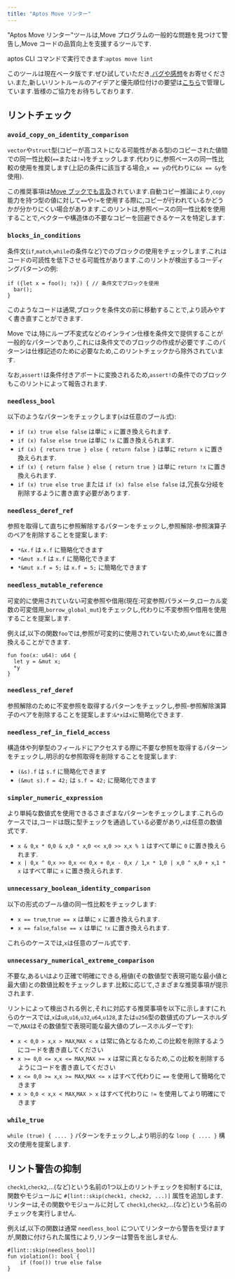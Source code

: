 ```yaml
---
title: "Aptos Move リンター"
---
```






&quot;Aptos Move リンター&quot;ツールは,Move プログラムの一般的な問題を見つけて警告し,Move コードの品質向上を支援するツールです.

aptos CLI コマンドで実行できます:`aptos move lint`

このツールは現在ベータ版です.ぜひ試していただき,[バグや感想](https://github.com/aptos-labs/aptos-core/issues/new?title=%5Blinter%5D%20%3CDescriptive%20Title%3E\&body=%3CDetailed%20description%20of%20the%20issue%20or%20feature%20request%3E\&labels=move-linter\&projects=aptos-labs/16)をお寄せください.また,新しいリントルールのアイデアと優先順位付けの要望は[こちら](https://github.com/aptos-labs/aptos-core/issues/15221)で管理しています.皆様のご協力をお待ちしております.

## リントチェック

### `avoid_copy_on_identity_comparison`

`vector`や`struct`型(コピーが高コストになる可能性がある型)のコピーされた値間での同一性比較(`==`または`!=`)をチェックします.代わりに,参照ベースの同一性比較の使用を推奨します(上記の条件に該当する場合,`x == y`の代わりに`&x == &y`を使用).

この推奨事項は[Move ブックでも言及](/ja/build/smart-contracts/book/equality.mdx#avoid-extra-copies)されています.自動コピー推論により,`copy`能力を持つ型の値に対して`==`や`!=`を使用する際に,コピーが行われているかどうかが分かりにくい場合があります.このリントは,参照ベースの同一性比較を使用することで,ベクターや構造体の不要なコピーを回避できるケースを特定します.

### `blocks_in_conditions`

条件文(`if`,`match`,`while`の条件など)でのブロックの使用をチェックします.これはコードの可読性を低下させる可能性があります.このリントが検出するコーディングパターンの例:

```move
if ({let x = foo(); !x}) { // 条件文でブロックを使用
  bar();
}
```

このようなコードは通常,ブロックを条件文の前に移動することで,より読みやすく書き直すことができます.

Move では,特にループ不変式などのインライン仕様を条件文で提供することが一般的なパターンであり,これには条件文でのブロックの作成が必要です.このパターンは仕様記述のために必要なため,このリントチェックから除外されています.

なお,`assert!`は条件付きアボートに変換されるため,`assert!`の条件でのブロックもこのリントによって報告されます.

### `needless_bool`

以下のようなパターンをチェックします(`x`は任意のブール式):

- `if (x) true else false` は単に `x` に置き換えられます.
- `if (x) false else true` は単に `!x` に置き換えられます.
- `if (x) { return true } else { return false }` は単に `return x` に置き換えられます.
- `if (x) { return false } else { return true }` は単に `return !x` に置き換えられます.
- `if (x) true else true` または `if (x) false else false` は,冗長な分岐を削除するように書き直す必要があります.

### `needless_deref_ref`

参照を取得して直ちに参照解除するパターンをチェックし,参照解除-参照演算子のペアを削除することを提案します:

- `*&x.f` は `x.f` に簡略化できます
- `*&mut x.f` は `x.f` に簡略化できます
- `*&mut x.f = 5;` は `x.f = 5;` に簡略化できます

### `needless_mutable_reference`

可変的に使用されていない可変参照や借用(現在:可変参照パラメータ,ローカル変数の可変借用,`borrow_global_mut`)をチェックし,代わりに不変参照や借用を使用することを提案します.

例えば,以下の関数`foo`では,参照が可変的に使用されていないため,`&mut`を`&`に置き換えることができます.

```move
fun foo(x: u64): u64 {
  let y = &mut x;
  *y
}
```

### `needless_ref_deref`

参照解除のために不変参照を取得するパターンをチェックし,参照-参照解除演算子のペアを削除することを提案します:`&*x`は`x`に簡略化できます.

### `needless_ref_in_field_access`

構造体や列挙型のフィールドにアクセスする際に不要な参照を取得するパターンをチェックし,明示的な参照取得を削除することを提案します:

- `(&s).f` は `s.f` に簡略化できます
- `(&mut s).f = 42;` は `s.f = 42;` に簡略化できます

### `simpler_numeric_expression`

より単純な数値式を使用できるさまざまなパターンをチェックします.これらのケースでは,コードは既に型チェックを通過している必要があり,`x`は任意の数値式です.

- `x & 0`,`x * 0`,`0 & x`,`0 * x`,`0 << x`,`0 >> x`,`x % 1` はすべて単に `0` に置き換えられます.
- `x | 0`,`x ^ 0`,`x >> 0`,`x << 0`,`x + 0`,`x - 0`,`x / 1`,`x * 1`,`0 | x`,`0 ^ x`,`0 + x`,`1 * x` はすべて単に `x` に置き換えられます.

### `unnecessary_boolean_identity_comparison`

以下の形式のブール値の同一性比較をチェックします:

- `x == true`,`true == x` は単に `x` に置き換えられます.
- `x == false`,`false == x` は単に `!x` に置き換えられます.

これらのケースでは,`x`は任意のブール式です.

### `unnecessary_numerical_extreme_comparison`

不要な,あるいはより正確で明確にできる,極値(その数値型で表現可能な最小値と最大値)との数値比較をチェックします.比較に応じて,さまざまな推奨事項が提示されます.

リントによって検出される例と,それに対応する推奨事項を以下に示します(これらのケースでは,`x`は`u8`,`u16`,`u32`,`u64`,`u128`,または`u256`型の数値式のプレースホルダーで,`MAX`はその数値型で表現可能な最大値のプレースホルダーです):

- `x < 0`,`0 > x`,`x > MAX`,`MAX < x` は常に偽となるため,この比較を削除するようにコードを書き直してください
- `x >= 0`,`0 <= x`,`x <= MAX`,`MAX >= x` は常に真となるため,この比較を削除するようにコードを書き直してください
- `x <= 0`,`0 >= x`,`x >= MAX`,`MAX <= x` はすべて代わりに `==` を使用して簡略化できます
- `x > 0`,`0 < x`,`x < MAX`,`MAX > x` はすべて代わりに `!=` を使用してより明確にできます

### `while_true`

`while (true) { .... }` パターンをチェックし,より明示的な `loop { .... }` 構文の使用を提案します.

## リント警告の抑制

`check1`,`check2`,...(など)という名前の1つ以上のリントチェックを抑制するには,関数やモジュールに `#[lint::skip(check1, check2, ...)]` 属性を追加します.リンターは,その関数やモジュールに対して `check1`,`check2`,...(など)という名前のチェックを実行しません.

例えば,以下の関数は通常 `needless_bool` についてリンターから警告を受けますが,関数に付けられた属性により,リンターは警告を出しません.

```move
#[lint::skip(needless_bool)]
fun violation(): bool {
    if (foo()) true else false
}
```
